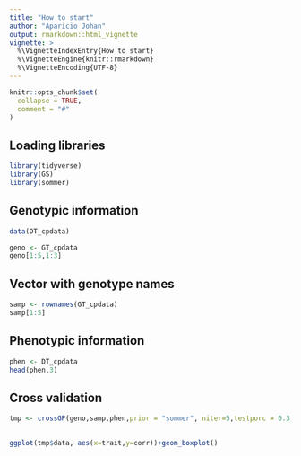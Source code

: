 ---
title: "How to start"
author: "Aparicio Johan"
output: rmarkdown::html_vignette
vignette: >
  %\VignetteIndexEntry{How to start}
  %\VignetteEngine{knitr::rmarkdown}
  %\VignetteEncoding{UTF-8}
---

```{r, include = FALSE}
knitr::opts_chunk$set(
  collapse = TRUE,
  comment = "#"
)
```

## Loading libraries

```{r setup, warning=F,message=F}
library(tidyverse)
library(GS)
library(sommer)
```


## Genotypic information

```{r, warning=F,message=F}
data(DT_cpdata)

geno <- GT_cpdata
geno[1:5,1:3]
```

## Vector with genotype names
```{r, warning=F,message=F}
samp <- rownames(GT_cpdata)
samp[1:5]
```

## Phenotypic information
```{r, warning=F,message=F}
phen <- DT_cpdata
head(phen,3)
```


## Cross validation
```{r, warning=F}
tmp <- crossGP(geno,samp,phen,prior = "sommer", niter=5,testporc = 0.3,traits = names(phen)[5:6])
```

## 

```{r}
ggplot(tmp$data, aes(x=trait,y=corr))+geom_boxplot()
```



